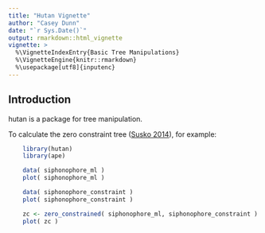 ```yaml
---
title: "Hutan Vignette"
author: "Casey Dunn"
date: "`r Sys.Date()`"
output: rmarkdown::html_vignette
vignette: >
  %\VignetteIndexEntry{Basic Tree Manipulations}
  %\VignetteEngine{knitr::rmarkdown}
  %\usepackage[utf8]{inputenc}
---
```


## Introduction

hutan is a package for tree manipulation. 

To calculate the zero constraint tree  ([Susko 2014](http://dx.doi.org/10.1093/molbev/msu039)), for example:


```r
	library(hutan)
	library(ape)

	data( siphonophore_ml )
	plot( siphonophore_ml )

	data( siphonophore_constraint )
	plot( siphonophore_constraint )

	zc <- zero_constrained( siphonophore_ml, siphonophore_constraint )
	plot( zc )
```
